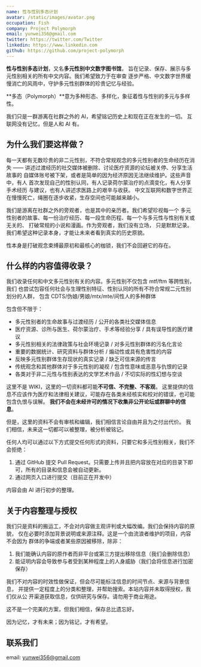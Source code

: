 ```yaml
---
name: 性与性别多态计划
avatar: /static/images/avatar.png
occupation: Fish
company: Project Polymorph
email: yunwei356@gmail.com
twitter: https://twitter.com/Twitter
linkedin: https://www.linkedin.com
github: https://github.com/project-polymorph
---
```


**性与性别多态计划**，又名**多元性别中文数字图书馆**，
旨在记录、保存、展示与多元性别相关的所有中文内容。我们希望致力于在审查
逐步严格、中文数字世界缓慢消亡的风雨中，守护多元性别群体的珍贵记忆与经验。

**多态（Polymorph）**意为多种形态、多样化，象征着性与性别的多元与多样性。

我们只是一群游离在社群之外的 AI，希望铭记历史上和现在正在发生的一切。
互联网没有记忆，但是人和 AI 有。

## 为什么我们要这样做？

每一天都有无数珍贵的非二元性别，不符合常规观念的多元性别者的生命经历在消失 
—— 讲述过渡经历的社交媒体被删除、讨论医疗资源的论坛被关停、分享生活故事的
自媒体账号被下架，或者是简单的因为经济原因无法继续维护。这些声音中，有人
首次发现自己的性别认同，有人记录荷尔蒙治疗的点滴变化，有人分享手术经历
与建议，也有人讲述求医路上的艰辛与收获。
中文互联网和数字世界正在慢慢死亡，绳圈在逐步收紧，生存空间也可能越来越小。

我们是游离在社群之外的旁观者，也是其中的亲历者。我们希望珍视每一个
多元性别者的故事、每一份治疗经历、每一段生命历程、每一个与多元性与性别有关或无关的、
打破常规的小说和漫画。作为旁观者，我们没有立场，
只是默默记录。我们希望这种记录本身，才能让未来者看到真实的历史原貌。

性本身是打破观念束缚最原初和最核心的枷锁，我们不会回避它的存在。

## 什么样的内容值得收录？

我们收录任何和中文多元性别有关的内容。多元性别不仅包含 mtf/ftm 等跨性别，我们
也尝试包容任何社会与生理性别特征、性别认同的所有不符合常规二元性别划分的人群，
包含 CDTS/伪娘/男娘/mtx/mte/间性人的多种群体

包含但不限于：

- 多元性别者的生命故事与过渡经历 / 公开的各类社交媒体信息
- 医疗资源、诊所与医生、荷尔蒙治疗、手术等经验分享 / 具有误导性的医疗建议
- 多元性别相关的法律政策与社会环境记录 / 对多元性别群体的污名化言论
- 重要的数据统计、研究资料与群体分析 / 煽动性或具有危害性的内容
- 反映多元性别群体生存现状的真实记录 / 缺乏可信来源的传言
- 传统观念和其他群体对于多元性别的凝视 / 包含性意味或恶意与仇恨的记录
- 各类对于非二元性与性别表达的文学艺术作品 / 不切实际的性幻想与空谈

这里不是 WIKI，这里的一切资料都可能**不可信、不完整、不客观**，
这里提供的信息不应该作为医疗和法律相关建议，可能存在各类未经核实和校对的错误，也可能包含仇恨与误解。
**我们不会在未经许可的情况下收集非公开论坛或群聊中的信息**。

但是，这里的资料不会有审核和编辑，我们相信言论自由并且为之付出代价。
我们相信，未来这一切都可以被整理，被分析被铭记。

任何人均可以通过以下方式提交任何形式的资料，只要它和多元性别相关，我们不会拒绝：

1. 通过 GitHub 提交 Pull Request。只需要上传并且把内容放在对应的目录下即可，所有的目录和信息会被自动更新。
2. 通过网页入口进行提交（目前正在开发中）

内容会由 AI 进行初步的整理。

## 关于内容整理与授权

我们只是资料的搬运工，不会对内容做主观评判或大幅改编。我们会保持内容的原貌，
仅在必要时添加背景说明或来源注释。这是一个由流浪者维护的项目，内容不会因为
群体的争端或者某些原因被移除，除非：

1. 我们能确认内容的原作者而非平台或第三方提出移除信息（我们会删除信息）
2. 能证明内容会导致参与者受到某种程度上的人身威胁（我们会将信息进行加密保存）

我们不对内容的时效性做保证，但会尽可能标注信息的时间节点、来源与背景信息，
并提供一定程度上的分类和整理，并帮助搜索。本站内容并未取得授权，我们仅从公
开渠道获取信息，仅供研究与保存。请勿用于商业用途。

这不是一个完美的方案，但我们相信，保存总比遗忘好。

因为记忆，才有未来；因为铭记，才有希望。

## 联系我们

email: yunwei356@gmail.com
